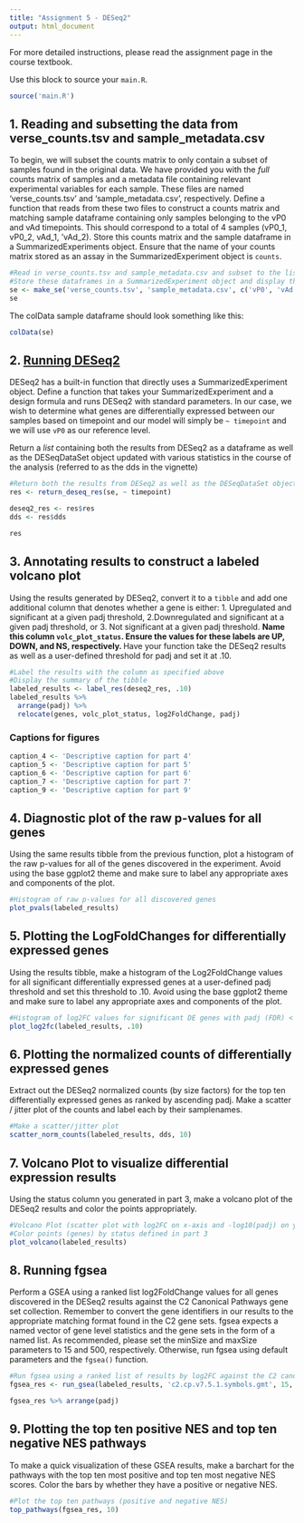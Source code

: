 ---
title: "Assignment 5 - DESeq2"
output: html_document
---


For more detailed instructions, please read the assignment page in the course textbook. 


Use this block to source your `main.R`.

```{r setup, message=FALSE, warning=FALSE}
source('main.R')
```

## 1. Reading and subsetting the data from verse_counts.tsv and sample_metadata.csv

To begin, we will subset the counts matrix to only contain a subset of samples
found in the original data. We have provided you with the *full* counts matrix
of samples and a metadata file containing relevant experimental variables for
each sample. These files are named 'verse_counts.tsv' and 'sample_metadata.csv',
respectively. Define a function that reads from these two files to construct a
counts matrix and matching sample dataframe containing only samples belonging to
the vP0 and vAd timepoints. This should correspond to a total of 4 samples
(vP0_1, vP0_2, vAd_1, 'vAd_2). Store this counts matrix and the sample dataframe
in a SummarizedExperiments object. Ensure that the name of your counts matrix
stored as an assay in the SummarizedExperiment object is `counts`.

```{r, warning=FALSE, message=FALSE, echo=FALSE}
#Read in verse_counts.tsv and sample_metadata.csv and subset to the listed samples
#Store these dataframes in a SummarizedExperiment object and display the summary here
se <- make_se('verse_counts.tsv', 'sample_metadata.csv', c('vP0', 'vAd'))
se
```

The colData sample dataframe should look something like this:

```{r, echo=FALSE}
colData(se)
```

## 2. [Running DESeq2](http://bioconductor.org/packages/devel/bioc/vignettes/DESeq2/inst/doc/DESeq2.html#differential-expression-analysis)

DESeq2 has a built-in function that directly uses a SummarizedExperiment object.
Define a function that takes your SummarizedExperiment and a design formula and
runs DESeq2 with standard parameters. In our case, we wish to determine what
genes are differentially expressed between our samples based on timepoint and
our model will simply be `~ timepoint` and we will use `vP0` as our reference
level. 

Return a *list* containing both the results from DESeq2 as a dataframe as well
as the DESeqDataSet object updated with various statistics in the course of the
analysis (referred to as the dds in the vignette)

```{r, run deseq2, echo=FALSE}
#Return both the results from DESeq2 as well as the DESeqDataSet object
res <- return_deseq_res(se, ~ timepoint)

deseq2_res <- res$res
dds <- res$dds

res
```

## 3. Annotating results to construct a labeled volcano plot

Using the results generated by DESeq2, convert it to a `tibble` and add one
additional column that denotes whether a gene is either: 1. Upregulated and
significant at a given padj threshold, 2.Downregulated and significant at a
given padj threshold, or 3. Not significant at a given padj threshold. __Name
this column `volc_plot_status`. Ensure the values for these labels are UP, DOWN,
and NS, respectively. __ Have your function take the DESeq2 results as well as a
user-defined threshold for padj and set it at .10.

```{r, label results tibble, echo=FALSE}
#Label the results with the column as specified above
#Display the summary of the tibble
labeled_results <- label_res(deseq2_res, .10)
labeled_results %>% 
  arrange(padj) %>% 
  relocate(genes, volc_plot_status, log2FoldChange, padj)
```
### Captions for figures

```{r code block for descriptive captions}

caption_4 <- 'Descriptive caption for part 4'
caption_5 <- 'Descriptive caption for part 5'
caption_6 <- 'Descriptive caption for part 6'
caption_7 <- 'Descriptive caption for part 7'
caption_9 <- 'Descriptive caption for part 9'

```

## 4. Diagnostic plot of the raw p-values for all genes

Using the same results tibble from the previous function, plot a histogram of
the raw p-values for all of the genes discovered in the experiment. Avoid using
the base ggplot2 theme and make sure to label any appropriate axes and
components of the plot.

```{r, raw pval histogram, echo=FALSE, warning=FALSE, fig.cap = caption_4}
#Histogram of raw p-values for all discovered genes
plot_pvals(labeled_results)
```

## 5. Plotting the LogFoldChanges for differentially expressed genes

Using the results tibble, make a histogram of the Log2FoldChange values for all
significant differentially expressed genes at a user-defined padj threshold and
set this threshold to .10. Avoid using the base ggplot2 theme and make sure to
label any appropriate axes and components of the plot.

```{r, log2fc DE genes histogram, echo=FALSE, fig.cap = caption_5}
#Histogram of log2FC values for significant DE genes with padj (FDR) < .10
plot_log2fc(labeled_results, .10)
```

## 6. Plotting the normalized counts of differentially expressed genes

Extract out the DESeq2 normalized counts (by size factors) for the top ten
differentially expressed genes as ranked by ascending padj. Make a scatter / 
jitter plot of the counts and label each by their samplenames. 

```{r, plot of normalized counts, echo=FALSE, fig.cap = caption_6}
#Make a scatter/jitter plot 
scatter_norm_counts(labeled_results, dds, 10)
```

## 7. Volcano Plot to visualize differential expression results

Using the status column you generated in part 3, make a volcano plot of the
DESeq2 results and color the points appropriately. 

```{r, volcano plot, echo=FALSE, warning=FALSE, fig.cap = caption_7}
#Volcano Plot (scatter plot with log2FC on x-axis and -log10(padj) on y-axis)
#Color points (genes) by status defined in part 3
plot_volcano(labeled_results)
```

## 8. Running fgsea

Perform a GSEA using a ranked list log2FoldChange values for all genes
discovered in the DESeq2 results against the C2 Canonical Pathways gene set
collection. Remember to convert the gene identifiers in our results to the
appropriate matching format found in the C2 gene sets. fgsea expects a named
vector of gene level statistics and the gene sets in the form of a named list.
As recommended, please set the minSize and maxSize parameters to 15 and 500,
respectively. Otherwise, run fgsea using default parameters and the `fgsea()`
function.

```{r, run fgsea using log2fc, warning=FALSE, message=FALSE, echo=FALSE}
#Run fgsea using a ranked list of results by log2FC against the C2 canonical pathways gene set
fgsea_res <- run_gsea(labeled_results, 'c2.cp.v7.5.1.symbols.gmt', 15, 500)
```

```{r, fgsea results, echo=FALSE}
fgsea_res %>% arrange(padj)
```

## 9. Plotting the top ten positive NES and top ten negative NES pathways

To make a quick visualization of these GSEA results, make a barchart for the
pathways with the top ten most positive and top ten most negative NES scores.
Color the bars by whether they have a positive or negative NES.

```{r, fgsea results plot, echo=FALSE, fig.cap = caption_9}
#Plot the top ten pathways (positive and negative NES) 
top_pathways(fgsea_res, 10)
```

